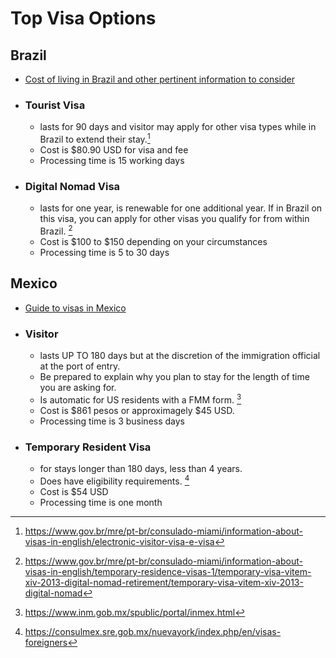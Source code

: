 # Top Visa Options

## Brazil

- [Cost of living in Brazil and other pertinent information to consider](https://www.expatis.com/en/cost-of-life-in-brazil-for-expats-and-nomads/)
- ### Tourist Visa
  - lasts for 90 days and visitor may apply for other visa types while in Brazil to extend their stay.[^1]
  - Cost is $80.90 USD for visa and fee
  - Processing time is 15 working days
- ### Digital Nomad Visa
  - lasts for one year, is renewable for one additional year. If in Brazil on this visa, you can apply for other visas you qualify for from within Brazil. [^2]
  - Cost is $100 to $150 depending on your circumstances
  - Processing time is 5 to 30 days

[^1]: https://www.gov.br/mre/pt-br/consulado-miami/information-about-visas-in-english/electronic-visitor-visa-e-visa

[^2]: https://www.gov.br/mre/pt-br/consulado-miami/information-about-visas-in-english/temporary-residence-visas-1/temporary-visa-vitem-xiv-2013-digital-nomad-retirement/temporary-visa-vitem-xiv-2013-digital-nomad

## Mexico

- [Guide to visas in Mexico](https://www.expatis.com/en/which-mexico-visa-do-you-need-full-2025-guide/)
- ### Visitor
  - lasts UP TO 180 days but at the discretion of the immigration official at the port of entry.
  - Be prepared to explain why you plan to stay for the length of time you are asking for.
  - Is automatic for US residents with a FMM form. [^3]
  - Cost is $861 pesos or approximagely $45 USD.
  - Processing time is 3 business days
- ### Temporary Resident Visa
  - for stays longer than 180 days, less than 4 years.
  - Does have eligibility requirements. [^4]
  - Cost is $54 USD
  - Processing time is one month

[^3]: https://www.inm.gob.mx/spublic/portal/inmex.html

[^4]: https://consulmex.sre.gob.mx/nuevayork/index.php/en/visas-foreigners
